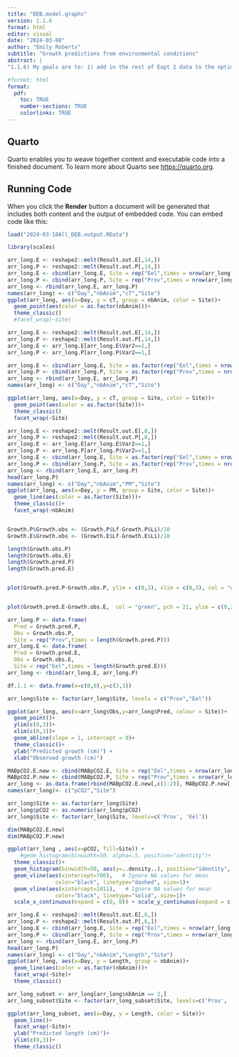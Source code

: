 ```yaml
---
title: "DEB.model.graphs"
version: 1.1.6
format: html
editor: visual
date: "2024-03-08"
author: "Emily Roberts"
subtitle: "Growth predictions from environmental conditions"
abstract: |
"1.1.6) My goals are to: 1) add in the rest of Expt 2 data to the optimization, and 2) check out if we get the same story by using the in-situ pH loggers and salinity to estimate alkalinity and pCO2. 1.1.5) Separated out the model optimization and graphing. 1.1.4) I am adding a MLE to estimate Xk. I'm not putting the model initialization for each initial length into the optimization function so that it can initialize correctly for all lengths and estimate multiple final lengths and optimize from all lengths. Now will do sensitivity to pCO2 enrichment. Back to June sampling timepoint."

#format: html
format: 
  pdf:
    toc: TRUE
    number-sections: TRUE
    colorlinks: TRUE
---
```


## Quarto

Quarto enables you to weave together content and executable code into a finished document. To learn more about Quarto see <https://quarto.org>.

## Running Code

When you click the **Render** button a document will be generated that includes both content and the output of embedded code. You can embed code like this:

```r
load("2024-03-10All_DEB.output.RData")

library(scales)
```

```r
arr_long.E <- reshape2::melt(Result.out.E[,14,])
arr_long.P <- reshape2::melt(Result.out.P[,14,])
arr_long.E <- cbind(arr_long.E, Site = rep("Eel",times = nrow(arr_long.E)))
arr_long.P <- cbind(arr_long.P, Site = rep("Prov",times = nrow(arr_long.P)))
arr_long <- rbind(arr_long.E, arr_long.P)
names(arr_long) <- c("Day","nbAnim","cT","Site")
ggplot(arr_long, aes(x=Day, y = cT, group = nbAnim, color = Site))+
  geom_point(aes(color = as.factor(nbAnim)))+
  theme_classic()
  #facet_wrap(~Site)

```

```r
arr_long.E <- reshape2::melt(Result.out.E[,14,])
arr_long.P <- reshape2::melt(Result.out.P[,14,])
arr_long.E <- arr_long.E[arr_long.E$Var2==1,]
arr_long.P <- arr_long.P[arr_long.P$Var2==1,]

arr_long.E <- cbind(arr_long.E, Site = as.factor(rep("Eel",times = nrow(arr_long.E))))
arr_long.P <- cbind(arr_long.P, Site = as.factor(rep("Prov",times = nrow(arr_long.P))))
arr_long <- rbind(arr_long.E, arr_long.P)
names(arr_long) <- c("Day","nbAnim","cT","Site")

ggplot(arr_long, aes(x=Day, y = cT, group = Site, color = Site))+
  geom_point(aes(color = as.factor(Site)))+
  theme_classic()
  facet_wrap(~Site)
```

```r
arr_long.E <- reshape2::melt(Result.out.E[,8,])
arr_long.P <- reshape2::melt(Result.out.P[,8,])
arr_long.E <- arr_long.E[arr_long.E$Var2==1,]
arr_long.P <- arr_long.P[arr_long.P$Var2==1,]
arr_long.E <- cbind(arr_long.E, Site = as.factor(rep("Eel",times = nrow(arr_long.E))))
arr_long.P <- cbind(arr_long.P, Site = as.factor(rep("Prov",times = nrow(arr_long.P))))
arr_long <- rbind(arr_long.E, arr_long.P)
head(arr_long.P)
names(arr_long) <- c("Day","nbAnim","PM","Site")
ggplot(arr_long, aes(x=Day, y = PM, group = Site, color = Site))+
  geom_line(aes(color = as.factor(Site)))+
  theme_classic()+
  facet_wrap(~nbAnim)



```

```r
Growth.P$Growth.obs <- (Growth.P$Lf-Growth.P$Li)/10
Growth.E$Growth.obs <- (Growth.E$Lf-Growth.E$Li)/10

length(Growth.obs.P)
length(Growth.obs.E)
length(Growth.pred.P)
length(Growth.pred.E)


plot(Growth.pred.P~Growth.obs.P, ylim = c(0,3), xlim = c(0,3), col = "orange", pch = 21, ylab = "Predicted growth (cm)", xlab = "Observed growth (cm)")


plot(Growth.pred.E~Growth.obs.E,  col = "green", pch = 21, ylim = c(0,2), xlim = c(0,2))
```

```r
arr_long.P <- data.frame(
  Pred = Growth.pred.P, 
  Obs = Growth.obs.P, 
  Site = rep("Prov",times = length(Growth.pred.P)))
arr_long.E <- data.frame(
  Pred = Growth.pred.E, 
  Obs = Growth.obs.E, 
  Site = rep("Eel",times = length(Growth.pred.E)))
arr_long <- rbind(arr_long.E, arr_long.P)

df.1.1 <- data.frame(x=c(0,0),y=c(3,3))

arr_long$Site <- factor(arr_long$Site, levels = c("Prov","Eel"))

ggplot(arr_long, aes(x=arr_long$Obs,y=arr_long$Pred, colour = Site))+
  geom_point()+
  ylim(c(0,3))+
  xlim(c(0,3))+
  geom_abline(slope = 1, intercept = 0)+
  theme_classic()+
  ylab("Predicted growth (cm)") + 
  xlab("Observed growth (cm)")
```

```r
MABpCO2.E.new <- cbind(MABpCO2.E, Site = rep("Eel",times = nrow(arr_long.E)))
MABpCO2.P.new <- cbind(MABpCO2.P, Site = rep("Prov",times = nrow(arr_long.P)))
arr_long <- as.data.frame(rbind(MABpCO2.E.new[,c(1:2)], MABpCO2.P.new[,c(1:2)]))
names(arr_long)<- c("pCO2","Site")

arr_long$Site <- as.factor(arr_long$Site)
arr_long$pCO2 <- as.numeric(arr_long$pCO2)
arr_long$Site <- factor(arr_long$Site, levels=c('Prov', 'Eel'))

dim(MABpCO2.E.new)
dim(MABpCO2.P.new)

ggplot(arr_long , aes(x=pCO2, fill=Site)) +
    #geom_histogram(binwidth=50, alpha=.5, position="identity")+
  theme_classic()+
  geom_histogram(binwidth=50, aes(y=..density..), position="identity", alpha=.5)+
  geom_vline(aes(xintercept=700),   # Ignore NA values for mean
               color="black", linetype="dashed", size=1)+
  geom_vline(aes(xintercept=1011),   # Ignore NA values for mean
               color="black", linetype="solid", size=1)+ 
  scale_x_continuous(expand = c(0, 0)) + scale_y_continuous(expand = c(0, 0))
```

```r

arr_long.E <- reshape2::melt(Result.out.E[,6,])
arr_long.P <- reshape2::melt(Result.out.P[,6,])
arr_long.E <- cbind(arr_long.E, Site = rep("Eel",times = nrow(arr_long.E)))
arr_long.P <- cbind(arr_long.P, Site = rep("Prov",times = nrow(arr_long.P)))
arr_long <- rbind(arr_long.E, arr_long.P)
head(arr_long.P)
names(arr_long) <- c("Day","nbAnim","Length","Site")
ggplot(arr_long, aes(x=Day, y = Length, group = nbAnim))+
  geom_line(aes(color = as.factor(nbAnim)))+
  facet_wrap(~Site)+
  theme_classic()

arr_long_subset <- arr_long[arr_long$nbAnim == 2,]
arr_long_subset$Site <- factor(arr_long_subset$Site, levels=c('Prov', 'Eel'))

ggplot(arr_long_subset, aes(x=Day, y = Length, color = Site))+
  geom_line()+
  facet_wrap(~Site)+
  ylab("Predicted length (cm)")+
  ylim(c(0,3))+
  theme_classic()
```
